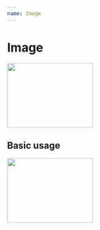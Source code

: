 ```yaml
---
name: Image
---
```



# Image

<Preview>
  <Image
    width="200"
    height="150"
    src="https://cdn.dribbble.com/users/666045/screenshots/3611646/artboard_3.png"
  />
</Preview>

<PropsTable of={Image} />

## Basic usage

<Playground>
  <Image
    width="200"
    height="150"
    src="https://cdn.dribbble.com/users/666045/screenshots/3611646/artboard_3.png"
  />
</Playground>
